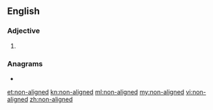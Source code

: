 ==English==

===Adjective===
{{en-adj|head=[[non]]-[[aligned]]}}

# {{alternative spelling of|nonaligned|lang=en}}

===Anagrams===
* {{l|en|nonleading}}

[[et:non-aligned]]
[[kn:non-aligned]]
[[ml:non-aligned]]
[[my:non-aligned]]
[[vi:non-aligned]]
[[zh:non-aligned]]